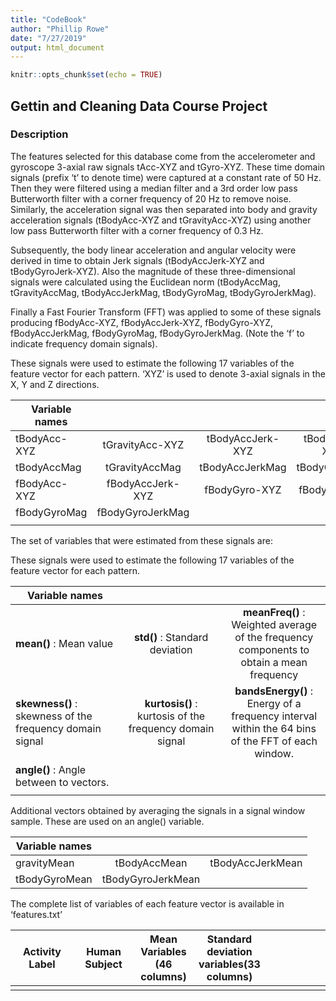 ```yaml
---
title: "CodeBook"
author: "Phillip Rowe"
date: "7/27/2019"
output: html_document
---
```


```r
knitr::opts_chunk$set(echo = TRUE)
```

## Gettin and Cleaning Data Course Project

### Description 
The features selected for this database come from the accelerometer and gyroscope 3-axial raw signals tAcc-XYZ and tGyro-XYZ. These time domain signals (prefix 't' to denote time) were captured at a constant rate of 50 Hz. Then they were filtered using a median filter and a 3rd order low pass Butterworth filter with a corner frequency of 20 Hz to remove noise. Similarly, the acceleration signal was then separated into body and gravity acceleration signals (tBodyAcc-XYZ and tGravityAcc-XYZ) using another low pass Butterworth filter with a corner frequency of 0.3 Hz. 

Subsequently, the body linear acceleration and angular velocity were derived in time to obtain Jerk signals (tBodyAccJerk-XYZ and tBodyGyroJerk-XYZ). Also the magnitude of these three-dimensional signals were calculated using the Euclidean norm (tBodyAccMag, tGravityAccMag, tBodyAccJerkMag, tBodyGyroMag, tBodyGyroJerkMag). 

Finally a Fast Fourier Transform (FFT) was applied to some of these signals producing fBodyAcc-XYZ, fBodyAccJerk-XYZ, fBodyGyro-XYZ, fBodyAccJerkMag, fBodyGyroMag, fBodyGyroJerkMag. (Note the 'f' to indicate frequency domain signals). 

These signals were used to estimate the following 17 variables of the feature vector for each pattern. 'XYZ’ is used to denote 3-axial signals in the X, Y and Z directions.

| Variable names   |                 
|----------------- |:--------------:|:--------------:|:--------------:|:--------------:|
| tBodyAcc-XYZ | tGravityAcc-XYZ  | tBodyAccJerk-XYZ | tBodyGyro-XYZ | tBodyGyroJerk-XYZ | 
| tBodyAccMag  | tGravityAccMag   | tBodyAccJerkMag  | tBodyGyroMag  | tBodyGyroJerkMag  | 
| fBodyAcc-XYZ | fBodyAccJerk-XYZ | fBodyGyro-XYZ    | fBodyAccMag   | fBodyAccJerkMag   |
| fBodyGyroMag | fBodyGyroJerkMag |  
| 

The set of variables that were estimated from these signals are: 

These signals were used to estimate the following 17 variables of the feature vector for each pattern. 

| Variable names   |                 
|----------------- |:--------------:|:--------------:|
| **mean()** : Mean value |  **std()** : Standard deviation | **meanFreq()** : Weighted average of the frequency components to obtain a mean frequency|
|**skewness()** : skewness of the frequency domain signal| **kurtosis()** : kurtosis of the frequency domain signal |**bandsEnergy()** : Energy of a frequency interval within the 64 bins of the FFT of each window.|
|**angle()** : Angle between to vectors.
|

Additional vectors obtained by averaging the signals in a signal window sample. These are used on an angle() variable. 

| Variable names   |                 
|----------------- |:--------------:|:--------------:|
|gravityMean|tBodyAccMean| tBodyAccJerkMean|
|tBodyGyroMean|tBodyGyroJerkMean|

The complete list of variables of each feature vector is available in 'features.txt'

|Activity Label |Human Subject| Mean Variables (46 columns) |Standard deviation variables(33 columns) |
|----------------- |:--------------:|:--------------:|:--------------:|:--------------:|
|

```r

```



